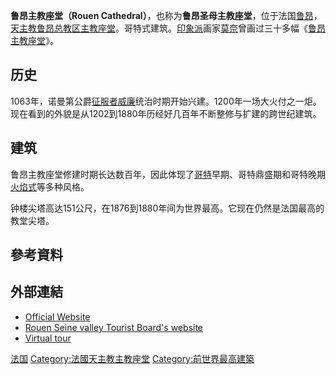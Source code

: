 {{noteTA
|1=zh-hans:鲁昂;zh-hant:盧昂;
}}
{{Infobox church
| denomination = [[天主教會|天主教會]]
| name = 鲁昂主教座堂
| fullname = Primatial Cathedral of Notre-Dame de Rouen
| other name = 
| native_name = {{native name|fr|Cathédrale [[Primate_of_Normandy|primatiale]] Notre-Dame de l'Assomption de Rouen}}
| native_name_lang = fr
| image = Rouen Cathedral as seen from Gros Horloge 140215 4.jpg
| imagesize = 200px
| imagealt = 
| caption = 
| pushpin map = 
| pushpin label position = 
| pushpin map alt = 
| relief = 
| pushpin mapsize = 
| map caption = 
| country = 
| osgridref = <!-- {{gbmappingsmall| TEXT}} -->
| osgraw = <!--  TEXT -->
| location =  {{FRA}}[[諾曼第|諾曼第]][[鲁昂|鲁昂]]3 rue Saint-Romain 7600
| previous denomination = 
| churchmanship = 
| membership = 
| attendance = 
| website = {{URL|http://rouen.catholique.fr}}<br>{{URL|http://www.cathedrale-rouen.net/}}
| former name = 
| bull date = 
| founded date = <!-- {{start date|YYYY|MM|DD|df=y}} - but see note below -->
| founder = 
| dedication = [[聖母升天|聖母升天]]
| dedicated date = 
| consecrated date = [[威廉一世_(英格兰)|威廉一世]]於1063年10月1日創立<ref name="sacred-destinations.com">{{cite web|url=http://www.sacred-destinations.com/france/rouen-cathedral|title=Rouen Cathedral – Rouen, France|website=www.sacred-destinations.com}}</ref>
| cult = 
| relics =魯昂的聖羅曼努斯
| events = 
| past bishop = 
| people = 
| status = [[主教座堂|主教座堂]]
| functional status = Yes
| heritage designation = [[法國歷史遺蹟|法國歷史遺蹟]]
| designated date = 1862<ref>{{Base Mérimée|IA00021830|Cathédrale Notre-Dame}}</ref>
| architect = 
| architectural type = 教堂
| style = [[哥德式建築|哥德式建築]]
| years built = 
| groundbreaking = 1030年<ref name="sacred-destinations.com"/>
| completed date = 1880年
| construction cost = 
| closed date = 
| demolished date = 
| capacity = 
| length = <!-- {{convert| }} -->
| width = <!-- {{convert| }} -->
| width nave = <!-- {{convert| }} -->
| height = <!-- {{convert| }} -->
| diameter = <!-- {{convert| }} -->
| other dimensions = 
| floor count = 
| floor area = <!-- {{convert| }} -->
| dome quantity = 
| dome height outer = <!-- {{convert| }} -->
| dome height inner = <!-- {{convert| }} -->
| dome dia outer = <!-- {{convert| }} -->
| dome dia inner = <!-- {{convert| }} -->
| tower quantity = 2
| tower height = 
| spire quantity = 2
| spire height = <!-- {{convert| }} -->
| materials =

| episcopalarea = 
| archdiocese = [[天主教鲁昂总教区|天主教鲁昂总教区]]
| metropolis = 
| diocese = 
| province = 
| presbytery = 
| synod = 
| circuit = 
| district = 
| division = 
| subdivision = 
| archbishop = Dominique Lebrun
| bishop = 
| abbot = 
| prior = 
| subprior = 
| vicar = 
| exarch = 
| provost-rector = 
| provost = 
| viceprovost = 
| rector = 
| dean = 
| subdean = 
| archpriest = 
| precentor = 
| succentor = 
| chancellor = 
| canonchancellor = 
| canon = 
| canonpastor = 
| canonmissioner = 
| canontreasurer = 
| prebendary = 
| priestincharge = 
| priest = Fr.Christophe Potel
| asstpriest = 
| honpriest = 
| curate = 
| asstcurate = 
| minister = 
| assistant = 
| seniorpastor = 
| pastor = 
| chaplain = 
| archdeacon = 
| deacon = 
| reader = 
| student intern = 
| organistdom = 
| director = 
| assistantorganist = 
| organist = Lionel Coulon
| organscholar = 
| chapterclerk = 
| laychapter = 
| warden = 
| verger = 
| businessmgr = 
| liturgycoord = 
| reledu = 
| rcia = 
| youthmin = 
| flowerguild = 
| musicgroup = 
| parishadmin = 
| serversguild = 
| logo = 
| logosize = 
| logolink = 
| logoalt = 
| embedded = {{Infobox building
|embed =yes
|name               = Rouen Cathedral
|image              = 
|image_size         = 
|highest_prev       = [[圣尼古拉教堂_(汉堡)|圣尼古拉教堂]]
|highest_next       = [[科隆主教座堂|科隆主教座堂]]
|highest_end        = 1880年
|highest_start      = 1876年
|location           = 
|coordinates        = {{coord|49.4402|1.0950|region:FR|display=inline,title}}
|antenna_spire      = {{convert|151|m|ft|abbr=on}}
|start_date         = 
|completion_date    = 
|references         = <ref>{{emporis|125188}}</ref>
}}
| imagelink = 
| landscape = 
| assocpastor = 
| asstpastor = 
| deaconness = 
| elder = 
}}
'''鲁昂主教座堂（Rouen Cathedral）'''，也称为'''鲁昂圣母主教座堂'''，位于法国[[鲁昂|鲁昂]]，[[天主教鲁昂总教区|天主教鲁昂总教区]][[主教座堂|主教座堂]]。哥特式建筑。[[印象派|印象派]]画家[[莫奈|莫奈]]曾画过三十多幅《[[魯昂主教座堂_(莫奈)|鲁昂主教座堂]]》。

== 历史 ==

1063年，诺曼第公爵[[征服者威廉|征服者威廉]]统治时期开始兴建。1200年一场大火付之一炬。现在看到的外貌是从1202到1880年历经好几百年不断整修与扩建的跨世纪建筑。

== 建筑 ==

鲁昂主教座堂修建时期长达数百年，因此体现了[[哥特式建筑|哥特]]早期、哥特鼎盛期和哥特晚期[[火焰式|火焰式]]等多种风格。

钟楼尖塔高达151公尺，在1876到1880年间为世界最高。它现在仍然是法国最高的教堂尖塔。

==參考資料==
{{Reflist}}

==外部連結==
{{commons category|Cathédrale Notre-Dame de Rouen|Rouen Cathedral}}
* [http://www.cathedrale-rouen.net/ Official Website]
* [http://www.rouentourisme.com Rouen Seine valley Tourist Board's website]
* [http://www.360degres.net/cathedrale%20rouen/cathedralerouen.html Virtual tour]


{{Authority control}}
[[Category:哥特式教堂|法国]]
[[Category:法國天主教主教座堂|Category:法國天主教主教座堂]]
[[Category:前世界最高建築|Category:前世界最高建築]]